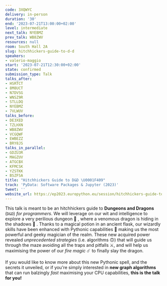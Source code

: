 ```yaml
---
code: 3XQWYC
delivery: in-person
duration: '30'
end: '2023-07-21T13:00:00+02:00'
level: intermediate
next_talk: NYEBMZ
prev_talk: WB8ZWV
resources: null
room: South Hall 2A
slug: hitchhickers-guide-to-d-d
speakers:
- valerio-maggio
start: '2023-07-21T12:30:00+02:00'
state: confirmed
submission_type: Talk
talks_after:
- HSRTCT
- 8M8UCT
- N7DVSG
- WNSZ9R
- STLLDQ
- NYEBMZ
- 7VLWUV
talks_before:
- DE3XED
- TZLHXN
- WB8ZWV
- VCGQWF
- EWBEZZ
- BRY8JS
talks_in_parallel:
- GDZU3R
- MAGZUV
- ATGCBX
- KFMCSK
- YZSTKK
- BSZFSA
title: "Hitchhickers Guide to D&D \U0001F409"
track: 'PyData: Software Packages & Jupyter (2023)'
tweet: ''
website_url: https://ep2023.europython.eu/session/hitchhickers-guide-to-d-d
---
```


This talk is meant to be an hitchhickers guide to **Dungeons and Dragons** (`D&D`) _for programmers_.
We will leverage on our wit and intelligence to explore a very perilious dungeon 🧙 , where a venomous dragon is hiding in the shadows 🐉 .
Thanks to a magical potion in an ancient flask, our wizardly skills have been enhanced with Pythonic capabilities 🐍 making us the most powerful and geeky magician of the realm.
These new acquired power revealed _unprecedented strategies_ (i.e. algorithms 🙃) that will guide us through the maze avoiding all the traps and pitfalls ⚔️, and will help us maximising the power of our _fire magic_ ☄️ to finally slay the dragon.

If you would like to know more about this new Pythonic spell, and the secrets it unveiled, or if you're simply interested in **new graph algorithms** that can run balzingly _fast_ maximising your CPU capabilities, **this is the talk for you!**
